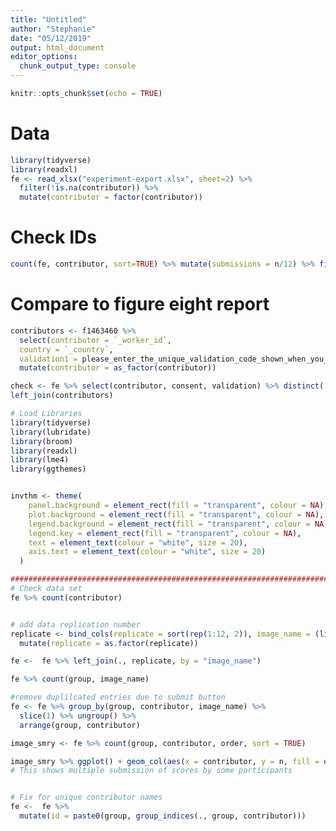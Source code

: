 ```yaml
---
title: "Untitled"
author: "Stephanie"
date: "05/12/2019"
output: html_document
editor_options: 
  chunk_output_type: console
---
```


```r
knitr::opts_chunk$set(echo = TRUE)
```

# Data

```r
library(tidyverse)
library(readxl)
fe <- read_xlsx("experiment-export.xlsx", sheet=2) %>%
  filter(!is.na(contributor)) %>%
  mutate(contributor = factor(contributor))
```

# Check IDs
```r
count(fe, contributor, sort=TRUE) %>% mutate(submissions = n/12) %>% filter(submissions > 1)
```

# Compare to figure eight report

```r
contributors <- f1463460 %>% 
  select(contributor = `_worker_id`, 
  country = `_country`,
  validation1 = please_enter_the_unique_validation_code_shown_when_you_completed_the_survey) %>% 
  mutate(contributor = as_factor(contributor))

check <- fe %>% select(contributor, consent, validation) %>% distinct(.keep_all = TRUE) %>% 
left_join(contributors)
```









```r
# Load Libraries
library(tidyverse)
library(lubridate)
library(broom)
library(readxl)
library(lme4)
library(ggthemes)


invthm <- theme(
    panel.background = element_rect(fill = "transparent", colour = NA), 
    plot.background = element_rect(fill = "transparent", colour = NA),
    legend.background = element_rect(fill = "transparent", colour = NA),
    legend.key = element_rect(fill = "transparent", colour = NA),
    text = element_text(colour = "white", size = 20),
    axis.text = element_text(colour = "white", size = 20)
  )

###############################################################################
# Check data set 
fe %>% count(contributor)


# add data replication number
replicate <- bind_cols(replicate = sort(rep(1:12, 2)), image_name = (list.files("figures/final"))) %>% 
  mutate(replicate = as.factor(replicate))

fe <-  fe %>% left_join(., replicate, by = "image_name")

fe %>% count(group, image_name)

#remove duplilcated entries due to submit button
fe <- fe %>% group_by(group, contributor, image_name) %>%
  slice(1) %>% ungroup() %>% 
  arrange(group, contributor)

image_smry <- fe %>% count(group, contributor, order, sort = TRUE)

image_smry %>% ggplot() + geom_col(aes(x = contributor, y = n, fill = order)) + coord_flip()
# This shows multiple submission of scores by some participants


# Fix for unique contributor names
fe <-  fe %>% 
  mutate(id = paste0(group, group_indices(., group, contributor)))

```

